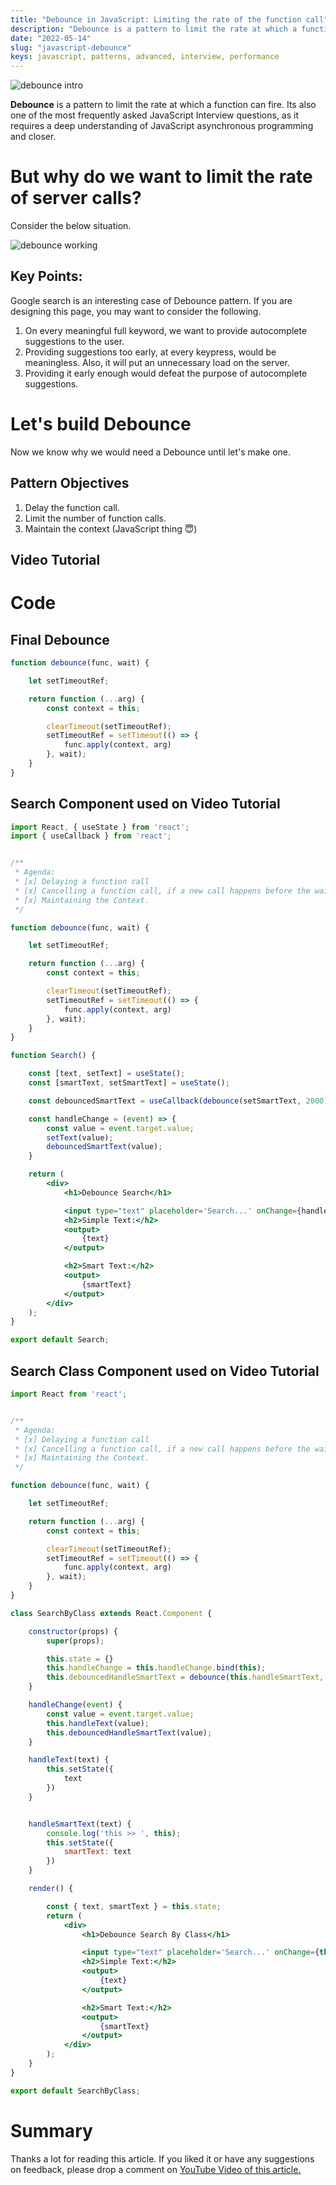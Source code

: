 ```yaml
---
title: "Debounce in JavaScript: Limiting the rate of the function call"
description: "Debounce is a pattern to limit the rate at which a function can fire. It's also one of the most frequently asked JavaScript Interview questions as it requires a deep understanding of JavaScript asynchronous programming and closer. "
date: "2022-05-14"
slug: "javascript-debounce"
keys: javascript, patterns, advanced, interview, performance
---
```



![debounce intro](./images/javascript-debounce-intro.png)


**Debounce** is a pattern to limit the rate at which a function can fire. Its also one of the most frequently asked JavaScript Interview questions, as it requires a deep understanding of JavaScript asynchronous programming and closer.

# But why do we want to limit the rate of server calls?

Consider the below situation.

![debounce working](./images/javascript-debounce.drawio.png)

## Key Points:
Google search is an interesting case of Debounce pattern. If you are designing this page, you may want to consider the following.

1. On every meaningful full keyword, we want to provide autocomplete suggestions to the user.
1. Providing suggestions too early, at every keypress, would be meaningless. Also, it will put an unnecessary load on the server.
1. Providing it early enough would defeat the purpose of autocomplete suggestions.


# Let's build Debounce
Now we know why we would need a Debounce until let's make one.

## Pattern Objectives
1. Delay the function call.
1. Limit the number of function calls.
1. Maintain the context (JavaScript thing 😇)

## Video Tutorial

<YoutubePlayer src="https://www.youtube.com/embed/s52C_72qr5M"  />


# Code

## Final Debounce

```js
function debounce(func, wait) {

    let setTimeoutRef;

    return function (...arg) {
        const context = this;

        clearTimeout(setTimeoutRef);
        setTimeoutRef = setTimeout(() => {
            func.apply(context, arg)
        }, wait);
    }
}
```


## Search Component used on Video Tutorial

```jsx
import React, { useState } from 'react';
import { useCallback } from 'react';


/**
 * Agenda:
 * [x] Delaying a function call
 * [x] Cancelling a function call, if a new call happens before the wait expired.
 * [x] Maintaining the Context.
 */

function debounce(func, wait) {

    let setTimeoutRef;

    return function (...arg) {
        const context = this;

        clearTimeout(setTimeoutRef);
        setTimeoutRef = setTimeout(() => {
            func.apply(context, arg)
        }, wait);
    }
}

function Search() {

    const [text, setText] = useState();
    const [smartText, setSmartText] = useState();

    const debouncedSmartText = useCallback(debounce(setSmartText, 2000), []);

    const handleChange = (event) => {
        const value = event.target.value;
        setText(value);
        debouncedSmartText(value);
    }

    return (
        <div>
            <h1>Debounce Search</h1>

            <input type="text" placeholder='Search...' onChange={handleChange} />
            <h2>Simple Text:</h2>
            <output>
                {text}
            </output>

            <h2>Smart Text:</h2>
            <output>
                {smartText}
            </output>
        </div>
    );
}

export default Search;

```

## Search Class Component used on Video Tutorial

```jsx
import React from 'react';


/**
 * Agenda:
 * [x] Delaying a function call
 * [x] Cancelling a function call, if a new call happens before the wait.
 * [x] Maintaining the Context.
 */

function debounce(func, wait) {

    let setTimeoutRef;

    return function (...arg) {
        const context = this;

        clearTimeout(setTimeoutRef);
        setTimeoutRef = setTimeout(() => {
            func.apply(context, arg)
        }, wait);
    }
}

class SearchByClass extends React.Component {

    constructor(props) {
        super(props);

        this.state = {}
        this.handleChange = this.handleChange.bind(this);
        this.debouncedHandleSmartText = debounce(this.handleSmartText, 2000);
    }

    handleChange(event) {
        const value = event.target.value;
        this.handleText(value);
        this.debouncedHandleSmartText(value);
    }

    handleText(text) {
        this.setState({
            text
        })
    }


    handleSmartText(text) {
        console.log('this >> ', this);
        this.setState({
            smartText: text
        })
    }

    render() {

        const { text, smartText } = this.state;
        return (
            <div>
                <h1>Debounce Search By Class</h1>

                <input type="text" placeholder='Search...' onChange={this.handleChange} />
                <h2>Simple Text:</h2>
                <output>
                    {text}
                </output>

                <h2>Smart Text:</h2>
                <output>
                    {smartText}
                </output>
            </div>
        );
    }
}

export default SearchByClass;
```


# Summary
Thanks a lot for reading this article. If you liked it or have any suggestions on feedback, please drop a comment on [YouTube Video of this article.](https://www.youtube.com/s52C_72qr5M)